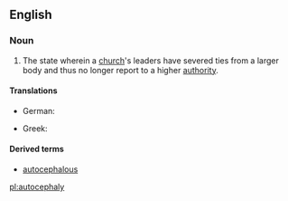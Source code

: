 ==English==

===Noun===
{{en-noun|~|autocephalies}}

# {{context|Christianity|lang=en}} The state wherein a [[church]]'s leaders have severed ties from a larger body and thus no longer report to a higher [[authority]].

====Translations====
{{trans-top|the organisational independence of a church}}
* German: {{t|de|Autokephalie|f}}
{{trans-mid}}
* Greek: {{t|el|αυτοκεφαλία|f|tr=aftokefalía|sc=Grek}}
{{trans-bottom}}

====Derived terms====
* [[autocephalous]]

[[pl:autocephaly]]
